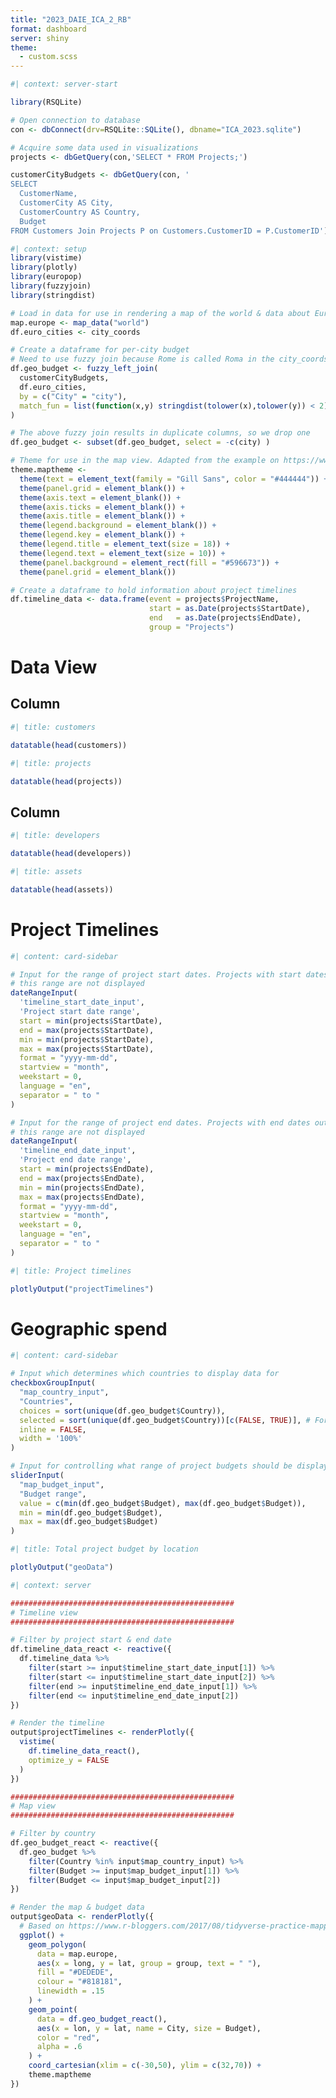 ```yaml
---
title: "2023_DAIE_ICA_2_RB"
format: dashboard
server: shiny
theme:
  - custom.scss
---
```


```r
#| context: server-start

library(RSQLite)

# Open connection to database
con <- dbConnect(drv=RSQLite::SQLite(), dbname="ICA_2023.sqlite")

# Acquire some data used in visualizations
projects <- dbGetQuery(con,'SELECT * FROM Projects;')

customerCityBudgets <- dbGetQuery(con, '
SELECT
  CustomerName,
  CustomerCity AS City,
  CustomerCountry AS Country,
  Budget
FROM Customers Join Projects P on Customers.CustomerID = P.CustomerID')

```

```r
#| context: setup
library(vistime)
library(plotly)
library(europop)
library(fuzzyjoin)
library(stringdist)

# Load in data for use in rendering a map of the world & data about European cities
map.europe <- map_data("world")
df.euro_cities <- city_coords

# Create a dataframe for per-city budget
# Need to use fuzzy join because Rome is called Roma in the city_coords dataset
df.geo_budget <- fuzzy_left_join(
  customerCityBudgets,
  df.euro_cities,
  by = c("City" = "city"),
  match_fun = list(function(x,y) stringdist(tolower(x),tolower(y)) < 2) # stringdist < 2 means words will match if less than 2 changes are needed to get from word x to word y. e.g. "car" would match "cat" because only 1 letter needs to change but "dog" would not match "bag" because that requires 2 changed letters
)

# The above fuzzy join results in duplicate columns, so we drop one
df.geo_budget <- subset(df.geo_budget, select = -c(city) )

# Theme for use in the map view. Adapted from the example on https://www.r-bloggers.com/2017/08/tidyverse-practice-mapping-large-european-cities/
theme.maptheme <-
  theme(text = element_text(family = "Gill Sans", color = "#444444")) +
  theme(panel.grid = element_blank()) +
  theme(axis.text = element_blank()) +
  theme(axis.ticks = element_blank()) +
  theme(axis.title = element_blank()) +
  theme(legend.background = element_blank()) +
  theme(legend.key = element_blank()) +
  theme(legend.title = element_text(size = 18)) +
  theme(legend.text = element_text(size = 10)) +
  theme(panel.background = element_rect(fill = "#596673")) +
  theme(panel.grid = element_blank())

# Create a dataframe to hold information about project timelines
df.timeline_data <- data.frame(event = projects$ProjectName,
                               start = as.Date(projects$StartDate), 
                               end   = as.Date(projects$EndDate),
                               group = "Projects")
```

# Data View

## Column

```r
#| title: customers

datatable(head(customers))
```

```r
#| title: projects

datatable(head(projects))
```

## Column

```r
#| title: developers

datatable(head(developers))
```

```r
#| title: assets

datatable(head(assets))
```

# Project Timelines

<!--
Plot 1: 
Project timelines
Field 1: Start date range
Field 2: End date range
-->

```r
#| content: card-sidebar

# Input for the range of project start dates. Projects with start dates outside 
# this range are not displayed
dateRangeInput(
  'timeline_start_date_input',
  'Project start date range',
  start = min(projects$StartDate),
  end = max(projects$StartDate),
  min = min(projects$StartDate),
  max = max(projects$StartDate),
  format = "yyyy-mm-dd",
  startview = "month",
  weekstart = 0,
  language = "en",
  separator = " to "
)

# Input for the range of project end dates. Projects with end dates outside 
# this range are not displayed
dateRangeInput(
  'timeline_end_date_input',
  'Project end date range',
  start = min(projects$EndDate),
  end = max(projects$EndDate),
  min = min(projects$EndDate),
  max = max(projects$EndDate),
  format = "yyyy-mm-dd",
  startview = "month",
  weekstart = 0,
  language = "en",
  separator = " to "
)
```

```r
#| title: Project timelines

plotlyOutput("projectTimelines")
```

# Geographic spend

<!--
Plot 2: 
Spend per country/city
Field 1: Countries
Field 2: Min & max budget
-->

```r
#| content: card-sidebar

# Input which determines which countries to display data for
checkboxGroupInput(
  "map_country_input",
  "Countries",
  choices = sort(unique(df.geo_budget$Country)),
  selected = sort(unique(df.geo_budget$Country))[c(FALSE, TRUE)], # For demo purposes, select every other checkbox by default. Found this trick here https://stackoverflow.com/a/13462110
  inline = FALSE,
  width = '100%'
)

# Input for controlling what range of project budgets should be displayed
sliderInput(
  "map_budget_input",
  "Budget range",
  value = c(min(df.geo_budget$Budget), max(df.geo_budget$Budget)),
  min = min(df.geo_budget$Budget),
  max = max(df.geo_budget$Budget)
)

```

```r
#| title: Total project budget by location

plotlyOutput("geoData")
```



```r
#| context: server

##################################################
# Timeline view
##################################################

# Filter by project start & end date
df.timeline_data_react <- reactive({
  df.timeline_data %>%
    filter(start >= input$timeline_start_date_input[1]) %>%
    filter(start <= input$timeline_start_date_input[2]) %>%
    filter(end >= input$timeline_end_date_input[1]) %>%
    filter(end <= input$timeline_end_date_input[2])
})

# Render the timeline
output$projectTimelines <- renderPlotly({
  vistime(
    df.timeline_data_react(),
    optimize_y = FALSE
  )
})

##################################################
# Map view
##################################################

# Filter by country
df.geo_budget_react <- reactive({
  df.geo_budget %>%
    filter(Country %in% input$map_country_input) %>%
    filter(Budget >= input$map_budget_input[1]) %>%
    filter(Budget <= input$map_budget_input[2])
})

# Render the map & budget data
output$geoData <- renderPlotly({
  # Based on https://www.r-bloggers.com/2017/08/tidyverse-practice-mapping-large-european-cities/
  ggplot() +
    geom_polygon(
      data = map.europe,
      aes(x = long, y = lat, group = group, text = " "),
      fill = "#DEDEDE",
      colour = "#818181",
      linewidth = .15
    ) +
    geom_point(
      data = df.geo_budget_react(),
      aes(x = lon, y = lat, name = City, size = Budget),
      color = "red",
      alpha = .6
    ) +
    coord_cartesian(xlim = c(-30,50), ylim = c(32,70)) +
    theme.maptheme
})
```
